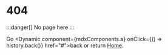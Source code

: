 
# 404

:::danger[]
No page here
:::

Go <Dynamic component={mdxComponents.a} onClick={() => history.back()} href="#">back</Dynamic> or return [Home](/).
